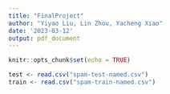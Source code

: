 ```yaml
---
title: "FinalProject"
author: "Yiyao Liu, Lin Zhou, Yacheng Xiao"
date: '2023-03-12'
output: pdf_document
---
```


```r
knitr::opts_chunk$set(echo = TRUE)
```

```r
test <- read.csv("spam-test-named.csv")
train <- read.csv("spam-train-named.csv")
```


